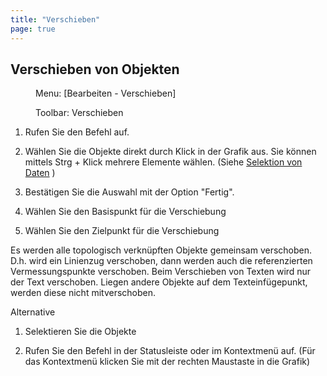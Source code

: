 ```yaml
---
title: "Verschieben"
page: true
---
```

## Verschieben von Objekten
 <Menu> Menu: [Bearbeiten - Verschieben] </Menu>  
 <Menu>Toolbar: Verschieben</Menu> 


1. Rufen Sie den Befehl auf.

2. W&#228;hlen Sie die Objekte direkt durch Klick in der Grafik aus. Sie k&#246;nnen mittels <Border>Strg + Klick</Border>  mehrere Elemente w&#228;hlen. (Siehe 
[Selektion von Daten](../fachschaleeditieren/kontexttoolbar30)
)

3. Best&#228;tigen Sie die Auswahl mit der Option &quot;Fertig&quot;.

4. W&#228;hlen Sie den Basispunkt f&#252;r die Verschiebung

5. W&#228;hlen Sie den Zielpunkt f&#252;r die Verschiebung




<Success>
Es werden alle topologisch verkn&#252;pften Objekte gemeinsam verschoben. D.h. wird ein Linienzug verschoben, dann werden auch die referenzierten Vermessungspunkte verschoben.
</Success>

<Success>
Beim Verschieben von Texten wird nur der Text verschoben. Liegen andere Objekte auf dem Texteinf&#252;gepunkt, werden diese nicht mitverschoben.
</Success>


Alternative


1. Selektieren Sie die Objekte 

2. Rufen Sie den Befehl in der Statusleiste oder im Kontextmen&#252; auf. (F&#252;r das Kontextmen&#252; klicken Sie mit der rechten Maustaste in die Grafik)



